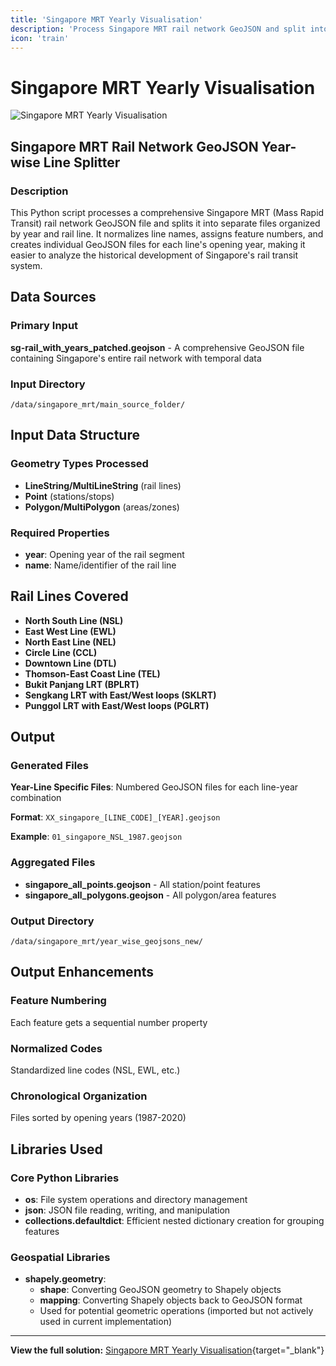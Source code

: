```yaml
---
title: 'Singapore MRT Yearly Visualisation'
description: 'Process Singapore MRT rail network GeoJSON and split into separate files organized by year and rail line for historical development analysis'
icon: 'train'
---
```


# Singapore MRT Yearly Visualisation

![Singapore MRT Yearly Visualisation](/industrial-solutions/singapore-mrt-yearly-visualisation.jpeg)

## Singapore MRT Rail Network GeoJSON Year-wise Line Splitter

### Description
This Python script processes a comprehensive Singapore MRT (Mass Rapid Transit) rail network GeoJSON file and splits it into separate files organized by year and rail line. It normalizes line names, assigns feature numbers, and creates individual GeoJSON files for each line's opening year, making it easier to analyze the historical development of Singapore's rail transit system.

## Data Sources

### Primary Input
**sg-rail_with_years_patched.geojson** - A comprehensive GeoJSON file containing Singapore's entire rail network with temporal data

### Input Directory
`/data/singapore_mrt/main_source_folder/`

## Input Data Structure

### Geometry Types Processed
- **LineString/MultiLineString** (rail lines)
- **Point** (stations/stops)
- **Polygon/MultiPolygon** (areas/zones)

### Required Properties
- **year**: Opening year of the rail segment
- **name**: Name/identifier of the rail line

## Rail Lines Covered

- **North South Line (NSL)**
- **East West Line (EWL)**
- **North East Line (NEL)**
- **Circle Line (CCL)**
- **Downtown Line (DTL)**
- **Thomson-East Coast Line (TEL)**
- **Bukit Panjang LRT (BPLRT)**
- **Sengkang LRT with East/West loops (SKLRT)**
- **Punggol LRT with East/West loops (PGLRT)**

## Output

### Generated Files
**Year-Line Specific Files**: Numbered GeoJSON files for each line-year combination

**Format**: `XX_singapore_[LINE_CODE]_[YEAR].geojson`

**Example**: `01_singapore_NSL_1987.geojson`

### Aggregated Files
- **singapore_all_points.geojson** - All station/point features
- **singapore_all_polygons.geojson** - All polygon/area features

### Output Directory
`/data/singapore_mrt/year_wise_geojsons_new/`

## Output Enhancements

### Feature Numbering
Each feature gets a sequential number property

### Normalized Codes
Standardized line codes (NSL, EWL, etc.)

### Chronological Organization
Files sorted by opening years (1987-2020)

## Libraries Used

### Core Python Libraries
- **os**: File system operations and directory management
- **json**: JSON file reading, writing, and manipulation
- **collections.defaultdict**: Efficient nested dictionary creation for grouping features

### Geospatial Libraries
- **shapely.geometry**:
  - **shape**: Converting GeoJSON geometry to Shapely objects
  - **mapping**: Converting Shapely objects back to GeoJSON format
  - Used for potential geometric operations (imported but not actively used in current implementation)

---

**View the full solution:** [Singapore MRT Yearly Visualisation](https://planet.nika.eco/en/hub/solutions/08279572-a80e-4cca-a8d2-79c54817d35c){target="_blank"}
